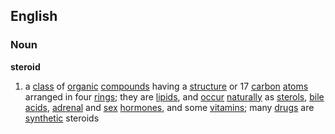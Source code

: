 ==English==
===Noun===
{{wikipedia}}
'''steroid'''
#{{biochemistry}} a [[class]] of [[organic]] [[compound]]s having a [[structure]] or 17 [[carbon]] [[atom]]s arranged in four [[ring]]s; they are [[lipid]]s, and [[occur]] [[naturally]] as [[sterol]]s, [[bile acid]]s, [[adrenal]] and [[sex]] [[hormone]]s, and some [[vitamin]]s; many [[drug]]s are [[synthetic]] steroids